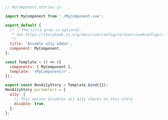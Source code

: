 ```js
// MyComponent.stories.js

import MyComponent from './MyComponent.vue';

export default {
  /* 👇 The title prop is optional.
   * See https://storybook.js.org/docs/vue/configure/overview#configure-story-loading to learn how to generate automatic titles
   */
  title: 'Disable a11y addon',
  component: MyComponent,
};

const Template = () => ({
  components: { MyComponent },
  template: '<MyComponent/>',
});

export const NonA11yStory = Template.bind({});
NonA11yStory.parameters = {
  a11y: {
    // This option disables all a11y checks on this story
    disable: true,
  },
};
```